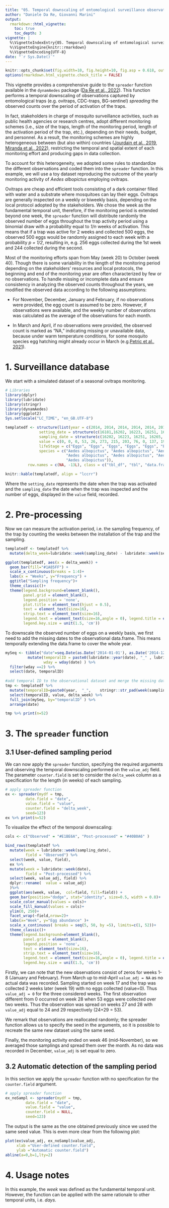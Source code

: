 ```yaml
---
title: "05. Temporal downscaling of entomological surveillance observations"
author: "Daniele Da Re, Giovanni Marini"
output: 
  rmarkdown::html_vignette:
    toc: true
    toc_depth: 3
vignette: |
  %\VignetteIndexEntry{05. Temporal downscaling of entomological surveillance observations}
  %\VignetteEngine{knitr::rmarkdown}
  %\VignetteEncoding{UTF-8}
date: "`r Sys.Date()`"
---
```


```r
knitr::opts_chunk$set(fig.width=10, fig.height=10, fig.asp = 0.618, out.width = "95%", fig.align = "center", fig.dpi = 150, collapse = FALSE, comment = "#") 
options(rmarkdown.html_vignette.check_title = FALSE)
```

This vignette provides a comprehensive guide to the `spreader` function available in the `dynamAedes` package ([Da Re et al., 2022](https://doi.org/10.1186/s13071-022-05414-4)). This function performs a temporal downscaling of observations captured by entomological traps (e.g. ovitraps, CDC-traps, BG-sentinel) *spreading* the observed counts over the period of activation of the traps.

In fact, stakeholders in charge of mosquito surveillance activities, such as public health agencies or research centres, adopt different monitoring schemes (i.e., size of the traps, length of the monitoring period, length of the activation period of the trap, etc.), depending on their needs, budget, and personnel. As a result, the monitoring schemes are highly heterogeneous between (but also within) countries ([Jourdain et al., 2019](https://doi.org/10.1371/journal.pntd.0007314), [Miranda et al., 2022](https://doi.org/10.46471/gigabyte.57)), restricting the temporal and spatial extent of each monitoring effort and producing gaps in data collection.

To account for this heterogeneity, we adopted some rules to standardize the different observations and coded them into the `spreader` function. In this example, we will use a toy dataset reproducing the outcome of the yearly monitoring activity of *Aedes albopictus* employing ovitraps.

Ovitraps are cheap and efficient tools consisting of a dark container filled with water and a substrate where mosquitoes can lay their eggs. Ovitraps are generally inspected on a weekly or biweekly basis, depending on the local protocol adopted by the stakeholders. We chose the week as the fundamental temporal unit, therefore, if the monitoring period is extended beyond one week, the `spreader` function will distribute randomly the observed number of eggs throughout the trap activity period using a binomial draw with a probability equal to *1/n* weeks of activation. This means that if a trap was active for 2 weeks and collected 500 eggs, the observed 500 eggs would be randomly assigned to each week with a probability *p = 1/2*, resulting in, e.g. 256 eggs collected during the 1st week and 244 collected during the second.

Most of the monitoring efforts span from May (week 20) to October (week 40). Though there is some variability in the length of the monitoring period depending on the stakeholders' resources and local protocols, the beginning and end of the monitoring year are often characterized by few or no observations. To handle missing or incomplete data and ensure consistency in analyzing the observed counts throughout the years, we modified the observed data according to the following assumptions:

 * For November, December, January and February, if no observations were provided, the egg count is assumed to be zero. However, if
 observations were available, and the weekly number of observations was calculated as the average of the observations for each month.

 * In March and April, if no observations were provided, the observed count is marked as "NA," indicating missing or unavailable data, because under warm temperature conditions, for some mosquito species egg hatching might already occur in March (e.g.[Petric et al., 2021](https://doi.org/10.4081/gh.2021.996)).

# 1. Surveillance database

We start with a simulated dataset of a seasonal ovitraps monitoring. 
```r
# Libraries
library(dplyr)
library(lubridate)
library(stringr)
library(dynamAedes)
library(ggplot2)
Sys.setlocale("LC_TIME", "en_GB.UTF-8")
```

```r
templatedf <- structure(list(year = c(2014, 2014, 2014, 2014, 2014, 2014, 2014, 2014, 2014, 2014, 2014, 2014, 2014), 
               setting_date = structure(c(16181,16202, 16223, 16251, 16265, 16279, 16293, 16307, 16321, 16335, 16349, 16363, 16377), class = "Date"), 
               sampling_date = structure(c(16202, 16223, 16251, 16265, 16279, 16293, 16307, 16321, 16335, 16349, 16363, 16377, 16391), class = "Date"), 
               value = c(0, 0, 0, 53, 26, 273, 215, 203, 76, 0, 137, 19, 0), 
               lifeStage = c("Eggs", "Eggs", "Eggs", "Eggs", "Eggs", "Eggs", "Eggs", "Eggs", "Eggs", "Eggs", "Eggs", "Eggs", "Eggs"), trap_type = c("Ovitraps", "Ovitraps", "Ovitraps", "Ovitraps", "Ovitraps", "Ovitraps", "Ovitraps", "Ovitraps", "Ovitraps", "Ovitraps", "Ovitraps", "Ovitraps", "Ovitraps"), 
               species = c("Aedes albopictus", "Aedes albopictus", "Aedes albopictus", "Aedes albopictus", "Aedes albopictus", "Aedes albopictus", 
                           "Aedes albopictus", "Aedes albopictus", "Aedes albopictus", "Aedes albopictus", "Aedes albopictus", "Aedes albopictus", 
                           "Aedes albopictus")), 
          row.names = c(NA, -13L), class = c("tbl_df", "tbl", "data.frame"))
```
```r
knitr::kable(templatedf, align = "lccrr")
```

Where the `setting_date` represents the date when the trap was activated and the `sampling_date` the date when the trap was inspected and the number of eggs, displayed in the `value` field, recorded.

# 2. Pre-processing
Now we can measure the activation period, i.e. the sampling frequency, of the trap by counting the weeks between the installation of the trap and the sampling.
```r
templatedf <- templatedf %>% 
  mutate(delta_week=lubridate::week(sampling_date) - lubridate::week(setting_date))

ggplot(templatedf, aes(x = delta_week)) + 
  geom_bar(fill="#1A85FF") + 
  scale_x_continuous(breaks = 1:4)+
  labs(x = "Weeks", y="Frequency") +
  ggtitle("Sampling frequency")+
  theme_classic()+
  theme(legend.background=element_blank(),
        panel.grid = element_blank(),
        legend.position = 'none',
        plot.title = element_text(hjust = 0.5),
        text = element_text(size=16), 
        strip.text = element_text(size=16),
        legend.text = element_text(size=16,angle = 0), legend.title = element_text(size=16),
        legend.key.size = unit(1.5, 'cm'))
```

To downscale the observed number of eggs on a weekly basis, we first need to add the missing dates to the observational data.frame. This means temporally extending the data.frame to cover the whole year.
```r
mySeq <- tibble("date"=seq.Date(as.Date('2014-01-01'), as.Date('2014-12-31'), by="day")) %>% 
          mutate(temporalID = paste0(lubridate::year(date), "_" , lubridate::week(date)), 
                 wday = wday(date) ) %>% 
  filter(wday ==2) %>% 
  select(date, temporalID)  
  
#add temporal ID to the observational dataset and merge the missing dates
tmp <- templatedf %>%
  mutate(temporalID=paste0(year,  "_",    stringr::str_pad(week(sampling_date), 2, pad="0"))) %>% 
  select(temporalID, value, delta_week) %>% 
  full_join(mySeq, by="temporalID" ) %>% 
  arrange(date)

tmp %>% print(n=52)
```

# 3. The `spreader` function

## 3.1 User-defined sampling period
We can now apply the `spreader` function, specifying the required arguments and observing the temporal downscaling performed on the `value_adj` field. The parameter `counter.field` is set to consider the `delta_week` column as a specification for the length (in weeks) of each sampling.

```r
# apply spreader function
ex <- spreader(mydf = tmp, 
         date.field = "date", 
         value.field = "value", 
         counter.field = "delta_week",
         seed=123)
ex %>% print(n=52)
```

To visualize the effect of the temporal downscaling: 

```r
cols <- c("Observed" = "#E1BE6A", "Post-processed" = "#40B0A6" )

bind_rows(templatedf %>% 
  mutate(week = lubridate::week(sampling_date), 
         field = "Observed") %>% 
  select(week, value, field), 
  ex %>% 
  mutate(week = lubridate::week(date), 
         field = "Post-processed") %>% 
  select(week, value_adj, field) %>%   
  dplyr::rename(  value = value_adj)
  )%>% 
  ggplot(aes(week, value,  col=field, fill=field)) + 
  geom_bar(position="dodge", stat="identity", size=0.5, width = 0.8)+
  scale_color_manual(values = cols)+
  scale_fill_manual(values = cols)+
  ylim(0, 250)+
  facet_wrap(~field,nrow=2)+
  labs(x="Week", y="Egg abundance" )+
  scale_x_continuous( breaks = seq(5, 50, by =5), limits=c(1, 52))+
  theme_classic()+
  theme(legend.background=element_blank(),
        panel.grid = element_blank(),
        legend.position = 'none',
        text = element_text(size=16), 
        strip.text = element_text(size=16),
        legend.text = element_text(size=16,angle = 0), legend.title = element_text(size=16),
        legend.key.size = unit(1.5, 'cm'))
```

Firstly, we can note that the new observations consist of zeros for weeks 1-8 (January and February). From March up to mid-April `value_adj = NA` as no actual data was recorded. Sampling started on week 17 and the trap was collected 2 weeks later (week 19) with no eggs collected (value=0). Thus `value_adj = 0` for the three considered weeks. The first observation different from 0 occurred on week 28 when 53 eggs were collected over two weeks. Thus the observation was spread on weeks 27 and 28 with `value_adj` equal to 24 and 29 respectively (24+29 = 53). 

We remark that observations are reallocated randomly; the spreader function allows us to specify the seed in the arguments, so it is possible to recreate the same new dataset using the same seed.

Finally, the monitoring activity ended on week 46 (mid-November), so we averaged those samplings and spread them over the month. As no data was recorded in December, `value_adj` is set equal to zero. 

## 3.2 Automatic detection of the sampling period

In this section we apply the `spreader` function with no specification for the `counter.field` argument.

```r
# apply spreader function
ex_noSampl <- spreader(mydf = tmp, 
         date.field = "date", 
         value.field = "value", 
         counter.field = NULL,
         seed=123)
```

The output is the same as the one obtained previously since we used the same seed value. This is even more clear from the following plot:

```r
plot(ex$value_adj, ex_noSampl$value_adj, 
     xlab ="User-defined counter.field", 
     ylab ="Automatic counter.field")
abline(a=0,b=1,lty=2)
```

# 4. Usage notes
In this example, the *week* was defined as the fundamental temporal unit. However, the function can be applied with the same rationale to other temporal units, i.e. *days*.  